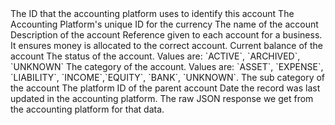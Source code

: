 <ResponseField name="platform_id" type="string" required>
  The ID that the accounting platform uses to identify this account
</ResponseField>

<ResponseField name="currency_id" type="string">
  The Accounting Platform's unique ID for the currency
</ResponseField>

<ResponseField name="name" type="string">
  The name of the account
</ResponseField>

<ResponseField name="description" type="string">
  Description of the account
</ResponseField>

<ResponseField name="nominal_code" type="string">
  Reference given to each account for a business. It ensures money is allocated to the correct account.
</ResponseField>

<ResponseField name="current_balance" type="float">
  Current balance of the account
</ResponseField>

<ResponseField name="status" type="enum">
  The status of the account. Values are: `ACTIVE`, `ARCHIVED`, `UNKNOWN`
</ResponseField>

<ResponseField name="category" type="enum">
  The category of the account. Values are: `ASSET`, `EXPENSE`, `LIABILITY`, `INCOME`,`EQUITY`, `BANK`, `UNKNOWN`.
</ResponseField>

<ResponseField name="sub_category" type="string">
  The sub category of the account
</ResponseField>

<ResponseField name="parent_account_id" type="string">
  The platform ID of the parent account
</ResponseField>

<ResponseField name="updated_at" type="date" required>
  Date the record was last updated in the accounting platform.
</ResponseField>

<ResponseField name="raw_data" type="Object">
  The raw JSON response we get from the accounting platform for that data.
</ResponseField>
